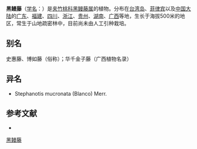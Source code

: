 {{Speciesbox
| name = 黑鳗藤
| status = 
| status_system = 
| image =
| genus = Stephanotis
| species = mucronata
| authority = (Blanco) Merr.
}}

'''黑鳗藤'''（[[学名|学名]]：{{lang|la|''Stephanotis mucronata''}}）是[[夹竹桃科|夹竹桃科]][[黑鳗藤属|黑鳗藤属]]的植物。分布在[[台湾岛|台湾岛]]、[[菲律宾|菲律宾]]以及[[中国大陆|中国大陆]]的[[广东|广东]]、[[福建|福建]]、[[四川|四川]]、[[浙江|浙江]]、[[贵州|贵州]]、[[湖南|湖南]]、[[广西|广西]]等地，生长于海拔500米的地区，常生于山地疏密林中，目前尚未由人工引种栽培。

== 别名 ==
史惠藤、博如藤（俗称）；华千金子藤（广西植物名录）

== 异名 ==
* Stephanotis mucronata (Blanco) Merr.

== 参考文献 ==
<div class="references-small">
* {{cite web| url =http://www.bioinfo.cn/db05/KmzwSpecies.php?action=view&id=1639| title =黑鳗藤| work =《中国高等植物数据库全库》| publisher =中国科学院微生物研究所| author =昆明植物研究所| accessdate =2009-02-22| deadurl =yes| archiveurl =https://web.archive.org/web/20160305091407/http://www.bioinfo.cn/db05/KmzwSpecies.php?action=view&id=1639| archivedate =2016-03-05}}
</div>
{{Taxonbar|from=Q11179691}}

[[Category:黑鳗藤属|黑鳗藤]]


{{植物小作品}}
